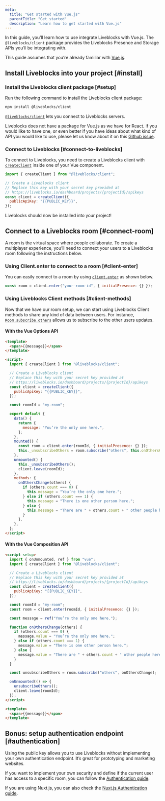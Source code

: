 ```yaml
---
meta:
  title: "Get started with Vue.js"
  parentTitle: "Get started"
  description: "Learn how to get started with Vue.js"
---
```


In this guide, you’ll learn how to use integrate Liveblocks with Vue.js. The
`@liveblocks/client` package provides the Liveblocks Presence and Storage APIs
you’ll be integrating with.

This guide assumes that you’re already familiar with
[Vue.js](https://vuejs.org/v2/guide/).

## Install Liveblocks into your project [#install]

### Install the Liveblocks client package [#setup]

Run the following command to install the Liveblocks client package:

```bash
npm install @liveblocks/client
```

[`@liveblocks/client`][] lets you connect to Liveblocks servers.

<Banner title="Official package">

Liveblocks does not have a package for Vue.js as we have for React. If you would
like to have one, or even better if you have ideas about what kind of API you
would like to use, please let us know about it on this
[Github issue](https://github.com/liveblocks/liveblocks/issues/1).

</Banner>

### Connect to Liveblocks [#connect-to-liveblocks]

To connect to Liveblocks, you need to create a Liveblocks client with
[`createClient`][] inside one of your Vue component.

```js
import { createClient } from "@liveblocks/client";

// Create a Liveblocks client
// Replace this key with your secret key provided at
// https://liveblocks.io/dashboard/projects/{projectId}/apikeys
const client = createClient({
  publicApiKey: "{{PUBLIC_KEY}}",
});
```

Liveblocks should now be installed into your project!

## Connect to a Liveblocks room [#connect-room]

A room is the virtual space where people collaborate. To create a multiplayer
experience, you’ll need to connect your users to a Liveblocks room following the
instructions below.

### Using Client.enter to connect to a room [#client-enter]

You can easily connect to a room by using [`client.enter`][] as shown below.

```js
const room = client.enter("your-room-id", { initialPresence: {} });
```

### Using Liveblocks Client methods [#client-methods]

Now that we have our room setup, we can start using Liveblocks Client methods to
share any kind of data between users. For instance, [`Room.subscribe.others`][]
allows us to subscribe to the other users updates.

#### With the Vue Options API

```html
<template>
  <span>{{message}}</span>
</template>

<script>
  import { createClient } from "@liveblocks/client";

  // Create a Liveblocks client
  // Replace this key with your secret key provided at
  // https://liveblocks.io/dashboard/projects/{projectId}/apikeys
  const client = createClient({
    publicApiKey: "{{PUBLIC_KEY}}",
  });

  const roomId = "my-room";

  export default {
    data() {
      return {
        message: "You’re the only one here.",
      };
    },
    mounted() {
      const room = client.enter(roomId, { initialPresence: {} });
      this._unsubscribeOthers = room.subscribe("others", this.onOthersChange);
    },
    unmounted() {
      this._unsubscribeOthers();
      client.leave(roomId);
    },
    methods: {
      onOthersChange(others) {
        if (others.count === 0) {
          this.message = "You’re the only one here.";
        } else if (others.count === 1) {
          this.message = "There is one other person here.";
        } else {
          this.message = "There are " + others.count + " other people here.";
        }
      },
    },
  };
</script>
```

#### With the Vue Composition API

```html
<script setup>
  import { onUnmounted, ref } from "vue";
  import { createClient } from "@liveblocks/client";

  // Create a Liveblocks client
  // Replace this key with your secret key provided at
  // https://liveblocks.io/dashboard/projects/{projectId}/apikeys
  const client = createClient({
    publicApiKey: "{{PUBLIC_KEY}}",
  });

  const roomId = "my-room";
  const room = client.enter(roomId, { initialPresence: {} });

  const message = ref("You’re the only one here.");

  function onOthersChange(others) {
    if (others.count === 0) {
      message.value = "You’re the only one here.";
    } else if (others.count === 1) {
      message.value = "There is one other person here.";
    } else {
      message.value = "There are " + others.count + " other people here.";
    }
  }

  const unsubscribeOthers = room.subscribe("others", onOthersChange);

  onUnmounted(() => {
    unsubscribeOthers();
    client.leave(roomId);
  });
</script>

<template>
  <span>{{message}}</span>
</template>
```

## Bonus: setup authentication endpoint [#authentication]

Using the public key allows you to use Liveblocks without implementing your own
authentication endpoint. It’s great for prototyping and marketing websites.

If you want to implement your own security and define if the current user has
access to a specific room, you can follow the [Authentication guide][].

If you are using Nuxt.js, you can also check the [Nuxt.js Authentication
guide][].

[`@liveblocks/client`]: /docs/api-reference/liveblocks-client
[`createclient`]: /docs/api-reference/liveblocks-client#createClient
[`client.enter`]: /docs/api-reference/liveblocks-client#Client.enter
[`room.subscribe.others`]:
  /docs/api-reference/liveblocks-client#Room.subscribe.others
[authentication guide]: /docs/concepts/authentication
[nuxt.js authentication guide]: /docs/concepts/authentication/nuxt-js
